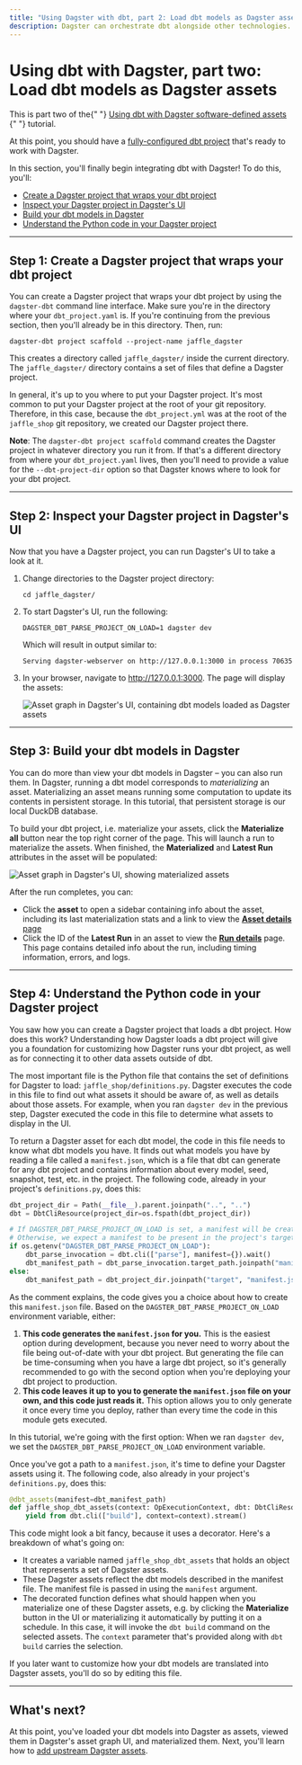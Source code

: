 ```yaml
---
title: "Using Dagster with dbt, part 2: Load dbt models as Dagster assets"
description: Dagster can orchestrate dbt alongside other technologies.
---
```


# Using dbt with Dagster, part two: Load dbt models as Dagster assets

<Note>
  This is part two of the{" "}
  <a href="/integrations/dbt/using-dbt-with-dagster">
    Using dbt with Dagster software-defined assets
  </a>{" "}
  tutorial.
</Note>

At this point, you should have a [fully-configured dbt project](/integrations/dbt/using-dbt-with-dagster/set-up-dbt-project) that's ready to work with Dagster.

In this section, you'll finally begin integrating dbt with Dagster! To do this, you'll:

- [Create a Dagster project that wraps your dbt project](#step-1-create-a-dagster-project-that-wraps-your-dbt-project)
- [Inspect your Dagster project in Dagster's UI](#step-2-inspect-your-dagster-project-in-dagsters-ui)
- [Build your dbt models in Dagster](#step-3-build-your-dbt-models-in-dagster)
- [Understand the Python code in your Dagster project](#step-4-understand-the-python-code-in-your-dagster-project)

---

## Step 1: Create a Dagster project that wraps your dbt project

You can create a Dagster project that wraps your dbt project by using the `dagster-dbt` command line interface. Make sure you're in the directory where your `dbt_project.yaml` is. If you're continuing from the previous section, then you'll already be in this directory. Then, run:

```shell
dagster-dbt project scaffold --project-name jaffle_dagster
```

This creates a directory called `jaffle_dagster/` inside the current directory. The `jaffle_dagster/` directory contains a set of files that define a Dagster project.

In general, it's up to you where to put your Dagster project. It's most common to put your Dagster project at the root of your git repository. Therefore, in this case, because the `dbt_project.yml` was at the root of the `jaffle_shop` git repository, we created our Dagster project there.

**Note**: The `dagster-dbt project scaffold` command creates the Dagster project in whatever directory you run it from. If that's a different directory from where your `dbt_project.yaml` lives, then you'll need to provide a value for the `--dbt-project-dir` option so that Dagster knows where to look for your dbt project.

---

## Step 2: Inspect your Dagster project in Dagster's UI

Now that you have a Dagster project, you can run Dagster's UI to take a look at it.

1. Change directories to the Dagster project directory:

   ```shell
   cd jaffle_dagster/
   ```

2. To start Dagster's UI, run the following:

   ```shell
   DAGSTER_DBT_PARSE_PROJECT_ON_LOAD=1 dagster dev
   ```

   Which will result in output similar to:

   ```shell
   Serving dagster-webserver on http://127.0.0.1:3000 in process 70635
   ```

3. In your browser, navigate to <http://127.0.0.1:3000>. The page will display the assets:

   <Image
   alt="Asset graph in Dagster's UI, containing dbt models loaded as Dagster assets"
   src="/images/integrations/dbt/using-dbt-with-dagster/load-dbt-models/dbt-asset-graph.png"
   width={2300}
   height={1706}
   />

---

## Step 3: Build your dbt models in Dagster

You can do more than view your dbt models in Dagster – you can also run them. In Dagster, running a dbt model corresponds to _materializing_ an asset. Materializing an asset means running some computation to update its contents in persistent storage. In this tutorial, that persistent storage is our local DuckDB database.

To build your dbt project, i.e. materialize your assets, click the **Materialize all** button near the top right corner of the page. This will launch a run to materialize the assets. When finished, the **Materialized** and **Latest Run** attributes in the asset will be populated:

<Image
alt="Asset graph in Dagster's UI, showing materialized assets"
src="/images/integrations/dbt/using-dbt-with-dagster/load-dbt-models/dbt-asset-graph-materialized.png"
width={2330}
height={1708}
/>

After the run completes, you can:

- Click the **asset** to open a sidebar containing info about the asset, including its last materialization stats and a link to view the [**Asset details** page](/concepts/webserver/ui#asset-details)
- Click the ID of the **Latest Run** in an asset to view the [**Run details**](/concepts/webserver/ui#run-details) page. This page contains detailed info about the run, including timing information, errors, and logs.

---

## Step 4: Understand the Python code in your Dagster project

You saw how you can create a Dagster project that loads a dbt project. How does this work? Understanding how Dagster loads a dbt project will give you a foundation for customizing how Dagster runs your dbt project, as well as for connecting it to other data assets outside of dbt.

The most important file is the Python file that contains the set of definitions for Dagster to load: `jaffle_shop/definitions.py`. Dagster executes the code in this file to find out what assets it should be aware of, as well as details about those assets. For example, when you ran `dagster dev` in the previous step, Dagster executed the code in this file to determine what assets to display in the UI.

To return a Dagster asset for each dbt model, the code in this file needs to know what dbt models you have. It finds out what models you have by reading a file called a `manifest.json`, which is a file that dbt can generate for any dbt project and contains information about every model, seed, snapshot, test, etc. in the project. The following code, already in your project's `definitions.py`, does this:

```python file=integrations/dbt/tutorial/load_dbt_models/definitions.py startafter=start_load_manifest endbefore=end_load_manifest
dbt_project_dir = Path(__file__).parent.joinpath("..", "..")
dbt = DbtCliResource(project_dir=os.fspath(dbt_project_dir))

# If DAGSTER_DBT_PARSE_PROJECT_ON_LOAD is set, a manifest will be created at runtime.
# Otherwise, we expect a manifest to be present in the project's target directory.
if os.getenv("DAGSTER_DBT_PARSE_PROJECT_ON_LOAD"):
    dbt_parse_invocation = dbt.cli(["parse"], manifest={}).wait()
    dbt_manifest_path = dbt_parse_invocation.target_path.joinpath("manifest.json")
else:
    dbt_manifest_path = dbt_project_dir.joinpath("target", "manifest.json")
```

As the comment explains, the code gives you a choice about how to create this `manifest.json` file. Based on the `DAGSTER_DBT_PARSE_PROJECT_ON_LOAD` environment variable, either:

1. **This code generates the `manifest.json` for you.** This is the easiest option during development, because you never need to worry about the file being out-of-date with your dbt project. But generating the file can be time-consuming when you have a large dbt project, so it's generally recommended to go with the second option when you're deploying your dbt project to production.
2. **This code leaves it up to you to generate the `manifest.json` file on your own, and this code just reads it.** This option allows you to only generate it once every time you deploy, rather than every time the code in this module gets executed.

In this tutorial, we're going with the first option: When we ran `dagster dev`, we set the `DAGSTER_DBT_PARSE_PROJECT_ON_LOAD` environment variable.

Once you've got a path to a `manifest.json`, it's time to define your Dagster assets using it. The following code, also already in your project's `definitions.py`, does this:

```python file=integrations/dbt/tutorial/load_dbt_models/definitions.py startafter=start_dbt_assets endbefore=end_dbt_assets
@dbt_assets(manifest=dbt_manifest_path)
def jaffle_shop_dbt_assets(context: OpExecutionContext, dbt: DbtCliResource):
    yield from dbt.cli(["build"], context=context).stream()
```

This code might look a bit fancy, because it uses a decorator. Here's a breakdown of what's going on:

- It creates a variable named `jaffle_shop_dbt_assets` that holds an object that represents a set of Dagster assets.
- These Dagster assets reflect the dbt models described in the manifest file. The manifest file is passed in using the `manifest` argument.
- The decorated function defines what should happen when you materialize one of these Dagster assets, e.g. by clicking the **Materialize** button in the UI or materializing it automatically by putting it on a schedule. In this case, it will invoke the `dbt build` command on the selected assets. The `context` parameter that's provided along with `dbt build` carries the selection.

If you later want to customize how your dbt models are translated into Dagster assets, you'll do so by editing this file.

---

## What's next?

At this point, you've loaded your dbt models into Dagster as assets, viewed them in Dagster's asset graph UI, and materialized them. Next, you'll learn how to [add upstream Dagster assets](/integrations/dbt/using-dbt-with-dagster/upstream-assets).
